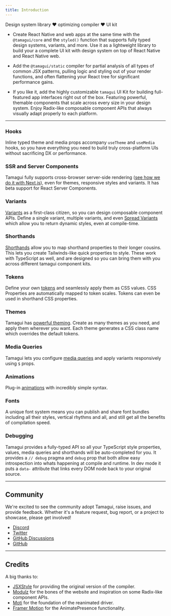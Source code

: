 ```yaml
---
title: Introduction
---
```


<IntroParagraph>Design system library ♥️ optimizing compiler ♥️ UI kit</IntroParagraph>

- Create React Native and web apps at the same time with the `@tamagui/core` and the `styled()` function that supports fully typed design systems, variants, and more. Use it as a lightweight library to build your a complete UI kit with design system on top of React Native and React Native web.

- Add the `@tamagui/static` compiler for partial analysis of all types of common JSX patterns, pulling logic and styling out of your render functions, and often flattening your React tree for significant performance gains.

- If you like it, add the highly customizable `tamagui` UI Kit for building full-featured app interfaces right out of the box. Featuring powerful, themable components that scale across every size in your design system. Enjoy Radix-like composable component APIs that always visually adapt properly to each platform.

---

### Hooks

Inline typed theme and media props accompany `useTheme` and `useMedia` hooks, so you have everything you need to build truly cross-platform UIs without sacrificing DX or performance.

### SSR and Server Components

Tamagui fully supports cross-browser server-side rendering ([see how we do it with Next.js](https://github.com/tamagui/tamagui/tree/master/apps/site)), even for themes, responsive styles and variants. It has beta support for React Server Components.

### Variants

[Variants](/docs/core/styled#variants) as a first-class citizen, so you can design composable component APIs. Define a single variant, multiple variants, and even [Spread Variants](/docs/core/styled#spread-variants) which allow you to return dynamic styles, even at compile-time.

### Shorthands

[Shorthands](/docs/core/configuration#shorthands) allow you to map shorthand properties to their longer cousins. This lets you create Tailwinds-like quick properties to style. These work with TypeScript as well, and are designed so you can bring them with you across different tamagui component kits.

### Tokens

Define your own [tokens](/docs/core/configuration) and seamlessly apply them as CSS values. CSS Properties are automatically mapped to token scales. Tokens can even be used in shorthand CSS properties.

### Themes

Tamagui has [powerful theming](/docs/intro/themes). Create as many themes as you need, and apply them wherever you want. Each theme generates a CSS class name which overrides the default tokens.

### Media Queries

Tamagui lets you configure [media queries](/docs/core/use-media) and apply variants responsively using `$` props.

### Animations

Plug-in [animations](/docs/core/animations) with incredibly simple syntax.

### Fonts

A unique font system means you can publish and share font bundles including all their styles, vertical rhythms and all, and still get all the benefits of compilation speed.

### Debugging

Tamagui provides a fully-typed API so all your TypeScript style properties, values, media queries and shorthands will be auto-completed for you. It provides a `// debug` pragma and `debug` prop that both allow easy introspection into whats happening at compile and runtime. In dev mode it puts a `data-` attribute that links every DOM node back to your original source.

---

## Community

We're excited to see the community adopt Tamagui, raise issues, and provide feedback. Whether it's a feature request, bug report, or a project to showcase, please get involved!

- [Discord](https://discord.gg/4qh6tdcVDa)
- [Twitter](https://twitter.com/tamagui_js)
- [GitHub Discussions](https://github.com/tamagui/tamagui/discussions)
- [GitHub](https://github.com/tamagui/tamagui)

---

## Credits

A big thanks to:

- [JSXStyle](https://github.com/jsxstyle/jsxstyle) for providing the original version of the compiler.
- [Modulz](https://github.com/modulz) for the bones of the website and inspiration on some Radix-like component APIs.
- [Moti](https://moti.fyi) for the foundation of the reanimated driver.
- [Framer Motion](https://github.com/framer/motion) for the AnimatePresence functionality.
